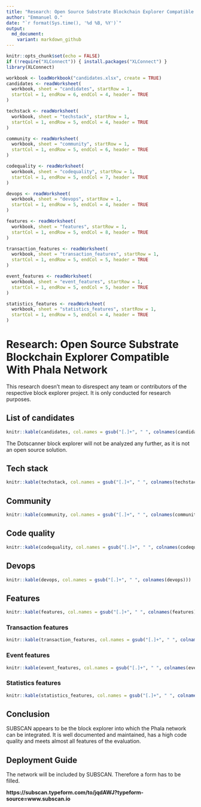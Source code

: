 ```yaml
---
title: "Research: Open Source Substrate Blockchain Explorer Compatible With Phala Network"
author: "Emmanuel O."
date: "`r format(Sys.time(), '%d %B, %Y')`"
output: 
  md_document:
    variant: markdown_github
---
```


```r
knitr::opts_chunk$set(echo = FALSE)
if (!require("XLConnect")) { install.packages("XLConnect") }
library(XLConnect)
```


```r
workbook <- loadWorkbook("candidates.xlsx", create = TRUE)
candidates <- readWorksheet(
  workbook, sheet = "candidates", startRow = 1,
  startCol = 1, endRow = 6, endCol = 4, header = TRUE
)

techstack <- readWorksheet(
  workbook, sheet = "techstack", startRow = 1,
  startCol = 1, endRow = 5, endCol = 4, header = TRUE
)

community <- readWorksheet(
  workbook, sheet = "community", startRow = 1,
  startCol = 1, endRow = 5, endCol = 6, header = TRUE
)

codequality <- readWorksheet(
  workbook, sheet = "codequality", startRow = 1,
  startCol = 1, endRow = 5, endCol = 7, header = TRUE
)

devops <- readWorksheet(
  workbook, sheet = "devops", startRow = 1,
  startCol = 1, endRow = 5, endCol = 4, header = TRUE
)

features <- readWorksheet(
  workbook, sheet = "features", startRow = 1,
  startCol = 1, endRow = 5, endCol = 8, header = TRUE
)

transaction_features <- readWorksheet(
  workbook, sheet = "transaction_features", startRow = 1,
  startCol = 1, endRow = 5, endCol = 5, header = TRUE
)

event_features <- readWorksheet(
  workbook, sheet = "event_features", startRow = 1,
  startCol = 1, endRow = 5, endCol = 5, header = TRUE
)

statistics_features <- readWorksheet(
  workbook, sheet = "statistics_features", startRow = 1,
  startCol = 1, endRow = 5, endCol = 4, header = TRUE
)
```

# Research: Open Source Substrate Blockchain Explorer Compatible With Phala Network

This research doesn't mean to disrespect any team or contributors of the respective block explorer project. It is only conducted for research purposes.  

## List of candidates

```r
knitr::kable(candidates, col.names = gsub("[.]+", " ", colnames(candidates)))
```

The Dotscanner block explorer will not be analyzed any further, as it is not an open source solution. 

## Tech stack

```r
knitr::kable(techstack, col.names = gsub("[.]+", " ", colnames(techstack)))
```

## Community

```r
knitr::kable(community, col.names = gsub("[.]+", " ", colnames(community)))
```

## Code quality

```r
knitr::kable(codequality, col.names = gsub("[.]+", " ", colnames(codequality)))
```

## Devops

```r
knitr::kable(devops, col.names = gsub("[.]+", " ", colnames(devops)))
```

## Features

```r
knitr::kable(features, col.names = gsub("[.]+", " ", colnames(features)))
```

### Transaction features

```r
knitr::kable(transaction_features, col.names = gsub("[.]+", " ", colnames(transaction_features)))
```

### Event features

```r
knitr::kable(event_features, col.names = gsub("[.]+", " ", colnames(event_features)))
```

### Statistics features

```r
knitr::kable(statistics_features, col.names = gsub("[.]+", " ", colnames(statistics_features)))
```

## Conclusion 

SUBSCAN appears to be the block explorer into which the Phala network can be integrated. It is well documented and maintained, has a high code quality and meets almost all features of the evaluation.

## Deployment Guide 

The network will be included by SUBSCAN. Therefore a form has to be filled. 

**https://subscan.typeform.com/to/jqdAWJ?typeform-source=www.subscan.io**
